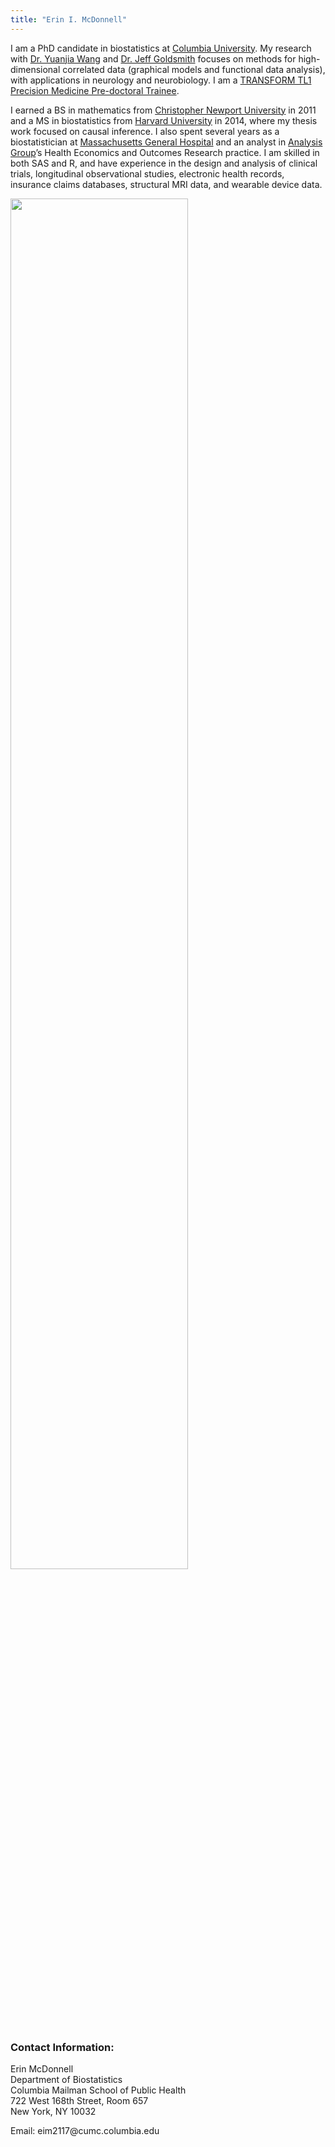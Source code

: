 ```yaml
---
title: "Erin I. McDonnell"
---
```


I am a PhD candidate in biostatistics at [Columbia University](https://www.mailman.columbia.edu/academics/departments/biostatistics). My research with [Dr. Yuanjia Wang](https://www.publichealth.columbia.edu/people/our-faculty/yw2016) and [Dr. Jeff Goldsmith](https://www.publichealth.columbia.edu/people/our-faculty/ajg2202) focuses on methods for high-dimensional correlated data (graphical models and functional data analysis), with applications in neurology and neurobiology. I am a [TRANSFORM TL1 Precision Medicine Pre-doctoral Trainee](https://www.irvinginstitute.columbia.edu/services/tl1-training-programs).

I earned a BS in mathematics from [Christopher Newport University](http://cnu.edu/) in 2011 and a MS in biostatistics from [Harvard University](https://www.hsph.harvard.edu/biostatistics/) in 2014, where my thesis work focused on causal inference. I also spent several years as a biostatistician at [Massachusetts General Hospital](http://hedwig.mgh.harvard.edu/biostatistics/) and an analyst in [Analysis Group](http://www.analysisgroup.com/practices/health-care/health-economics-outcomes-research-heor/)'s Health Economics and Outcomes Research practice. I am skilled in both SAS and R, and have experience in the design and analysis of clinical trials, longitudinal observational studies, electronic health records, insurance claims databases, structural MRI data, and wearable device data. 

<img src="images/DSC_2672_2.jpg" style="width:75%">

### Contact Information:

Erin McDonnell  
Department of Biostatistics  
Columbia Mailman School of Public Health  
722 West 168th Street, Room 657  
New York, NY 10032

Email: eim2117@cumc.columbia.edu

